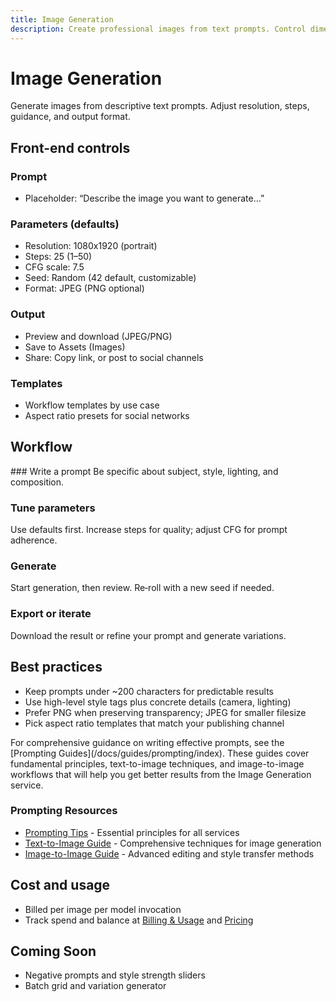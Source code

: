 ```yaml
---
title: Image Generation
description: Create professional images from text prompts. Control dimensions, steps, guidance, and format.
---
```



# Image Generation

Generate images from descriptive text prompts. Adjust resolution, steps, guidance, and output format.

## Front-end controls

<Columns>
<div>

### Prompt
- Placeholder: “Describe the image you want to generate…”

### Parameters (defaults)
- Resolution: 1080x1920 (portrait)
- Steps: 25 (1–50)
- CFG scale: 7.5
- Seed: Random (42 default, customizable)
- Format: JPEG (PNG optional)
</div>
<div>

### Output
- Preview and download (JPEG/PNG)
- Save to Assets (Images)
- Share: Copy link, or post to social channels

### Templates
- Workflow templates by use case
- Aspect ratio presets for social networks
</div>
</Columns>

## Workflow

<Steps>
### Write a prompt
Be specific about subject, style, lighting, and composition.

### Tune parameters
Use defaults first. Increase steps for quality; adjust CFG for prompt adherence.

### Generate
Start generation, then review. Re‑roll with a new seed if needed.

### Export or iterate
Download the result or refine your prompt and generate variations.
</Steps>

## Best practices

- Keep prompts under ~200 characters for predictable results
- Use high-level style tags plus concrete details (camera, lighting)
- Prefer PNG when preserving transparency; JPEG for smaller filesize
- Pick aspect ratio templates that match your publishing channel

<Info>
For comprehensive guidance on writing effective prompts, see the [Prompting Guides](/docs/guides/prompting/index). These guides cover fundamental principles, text-to-image techniques, and image-to-image workflows that will help you get better results from the Image Generation service.
</Info>

### Prompting Resources
- [Prompting Tips](/docs/guides/prompting/prompting-tips) - Essential principles for all services
- [Text-to-Image Guide](/docs/guides/prompting/text-to-image) - Comprehensive techniques for image generation
- [Image-to-Image Guide](/docs/guides/prompting/image-to-image) - Advanced editing and style transfer methods

## Cost and usage

- Billed per image per model invocation
- Track spend and balance at [Billing & Usage](/docs/guides/billing-usage) and [Pricing](/essentials/pricing)

## Coming Soon

- Negative prompts and style strength sliders
- Batch grid and variation generator